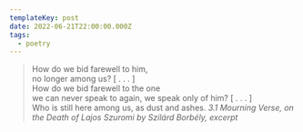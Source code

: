 ```yaml
---
templateKey: post
date: 2022-06-21T22:00:00.000Z
tags:
  - poetry
---
```

> How do we bid farewell to him,<br/>
> no longer among us? [ . . . ]<br/>
> How do we bid farewell to the one<br/>
> we can never speak to again, we speak only of him? [ . . . ]<br/>
> Who is still here among us, as dust and ashes.
> <cite>3.1 Mourning Verse, on the Death of Lajos Szuromi by Szilárd Borbély, excerpt</cite>
